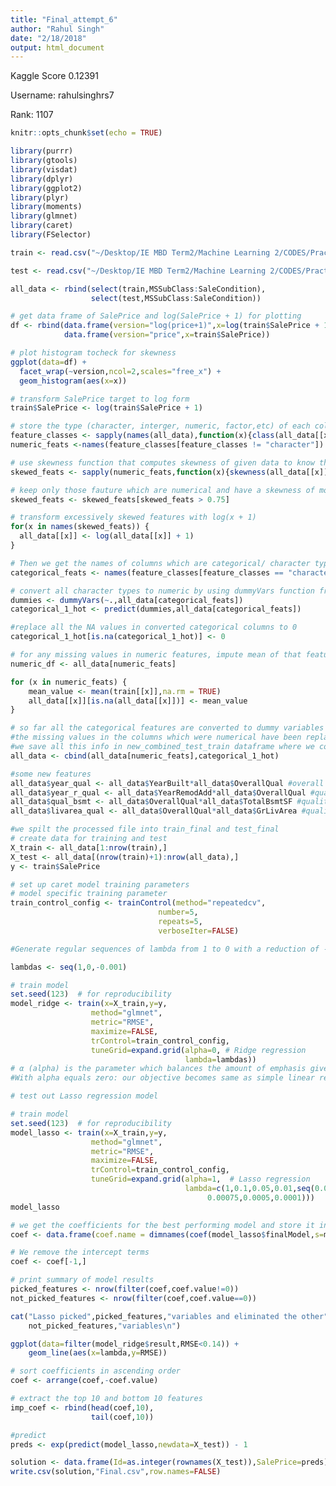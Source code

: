 ```yaml
---
title: "Final_attempt_6"
author: "Rahul Singh"
date: "2/18/2018"
output: html_document
---
```



Kaggle Score 0.12391

Username: rahulsinghrs7

Rank: 1107

```r
knitr::opts_chunk$set(echo = TRUE)
```

```r
library(purrr)
library(gtools)
library(visdat)
library(dplyr)
library(ggplot2)
library(plyr)
library(moments)
library(glmnet)
library(caret)
library(FSelector)
```

```r
train <- read.csv("~/Desktop/IE MBD Term2/Machine Learning 2/CODES/Practice 1/House Pricing Kaggle/train.csv",stringsAsFactors = FALSE)

test <- read.csv("~/Desktop/IE MBD Term2/Machine Learning 2/CODES/Practice 1/House Pricing Kaggle/test.csv",stringsAsFactors = FALSE)
```

```r
all_data <- rbind(select(train,MSSubClass:SaleCondition),
                  select(test,MSSubClass:SaleCondition))

```

```r
# get data frame of SalePrice and log(SalePrice + 1) for plotting
df <- rbind(data.frame(version="log(price+1)",x=log(train$SalePrice + 1)),
            data.frame(version="price",x=train$SalePrice))

# plot histogram tocheck for skewness
ggplot(data=df) +
  facet_wrap(~version,ncol=2,scales="free_x") +
  geom_histogram(aes(x=x))
```

```r
# transform SalePrice target to log form
train$SalePrice <- log(train$SalePrice + 1)

# store the type (character, interger, numeric, factor,etc) of each column in the combined dataset
feature_classes <- sapply(names(all_data),function(x){class(all_data[[x]])})
numeric_feats <-names(feature_classes[feature_classes != "character"])

# use skewness function that computes skewness of given data to know the skewness of each numerical type column in combined dataset
skewed_feats <- sapply(numeric_feats,function(x){skewness(all_data[[x]],na.rm=TRUE)})

# keep only those fauture which are numerical and have a skewness of more than 75%
skewed_feats <- skewed_feats[skewed_feats > 0.75]

# transform excessively skewed features with log(x + 1)
for(x in names(skewed_feats)) {
  all_data[[x]] <- log(all_data[[x]] + 1)
}
```

```r
# Then we get the names of columns which are categorical/ character type
categorical_feats <- names(feature_classes[feature_classes == "character"])

# convert all character types to numeric by using dummyVars function from caret library
dummies <- dummyVars(~.,all_data[categorical_feats])
categorical_1_hot <- predict(dummies,all_data[categorical_feats])

#replace all the NA values in converted categorical columns to 0
categorical_1_hot[is.na(categorical_1_hot)] <- 0  
```

```r
# for any missing values in numeric features, impute mean of that feature; from Kernel by J Thompson
numeric_df <- all_data[numeric_feats]

for (x in numeric_feats) {
    mean_value <- mean(train[[x]],na.rm = TRUE)
    all_data[[x]][is.na(all_data[[x]])] <- mean_value
}

```

```r
# so far all the categorical features are converted to dummy variables 
#the missing values in the columns which were numerical have been replaced by the mean
#we save all this info in new_combined_test_train dataframe where we column bind categorical and numerical features which have been processed
all_data <- cbind(all_data[numeric_feats],categorical_1_hot)
```

```r
#some new features
all_data$year_qual <- all_data$YearBuilt*all_data$OverallQual #overall condition
all_data$year_r_qual <- all_data$YearRemodAdd*all_data$OverallQual #quality x remodel
all_data$qual_bsmt <- all_data$OverallQual*all_data$TotalBsmtSF #quality x basement size
all_data$livarea_qual <- all_data$OverallQual*all_data$GrLivArea #quality x living area
```

```r
#we spilt the processed file into train_final and test_final
# create data for training and test
X_train <- all_data[1:nrow(train),]
X_test <- all_data[(nrow(train)+1):nrow(all_data),]
y <- train$SalePrice
```


```r
# set up caret model training parameters
# model specific training parameter
train_control_config <- trainControl(method="repeatedcv",
                                 number=5,
                                 repeats=5,
                                 verboseIter=FALSE)
```

```r
#Generate regular sequences of lambda from 1 to 0 with a reduction of -0.001 with each next value

lambdas <- seq(1,0,-0.001)

# train model
set.seed(123)  # for reproducibility
model_ridge <- train(x=X_train,y=y,
                  method="glmnet",
                  metric="RMSE",
                  maximize=FALSE,
                  trControl=train_control_config,
                  tuneGrid=expand.grid(alpha=0, # Ridge regression
                                       lambda=lambdas))
# α (alpha) is the parameter which balances the amount of emphasis given to minimizing RSS vs minimizing sum of square of coefficients
#With alpha equals zero: our objective becomes same as simple linear regression and we’ll get the same coefficients as simple linear regression.
```


```r
# test out Lasso regression model

# train model
set.seed(123)  # for reproducibility
model_lasso <- train(x=X_train,y=y,
                  method="glmnet",
                  metric="RMSE",
                  maximize=FALSE,
                  trControl=train_control_config,
                  tuneGrid=expand.grid(alpha=1,  # Lasso regression
                                       lambda=c(1,0.1,0.05,0.01,seq(0.009,0.001,-0.001),
                                            0.00075,0.0005,0.0001)))
model_lasso
```

```r
# we get the coefficients for the best performing model and store it in coef_of_best_performing_model 
coef <- data.frame(coef.name = dimnames(coef(model_lasso$finalModel,s=model_lasso$bestTune$lambda))[[1]], coef.value = matrix(coef(model_lasso$finalModel,s=model_lasso$bestTune$lambda)))

# We remove the intercept terms
coef <- coef[-1,]
```

```r
# print summary of model results
picked_features <- nrow(filter(coef,coef.value!=0))
not_picked_features <- nrow(filter(coef,coef.value==0))

cat("Lasso picked",picked_features,"variables and eliminated the other",
    not_picked_features,"variables\n")
```

```r
ggplot(data=filter(model_ridge$result,RMSE<0.14)) +
    geom_line(aes(x=lambda,y=RMSE))
```


```r
# sort coefficients in ascending order
coef <- arrange(coef,-coef.value)

# extract the top 10 and bottom 10 features
imp_coef <- rbind(head(coef,10),
                  tail(coef,10))
```

```r
#predict
preds <- exp(predict(model_lasso,newdata=X_test)) - 1
```

```r
solution <- data.frame(Id=as.integer(rownames(X_test)),SalePrice=preds)
write.csv(solution,"Final.csv",row.names=FALSE)
```


